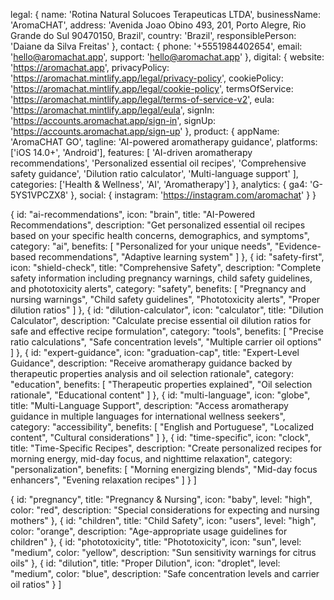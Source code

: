   legal: {
    name: 'Rotina Natural Solucoes Terapeuticas LTDA',
    businessName: 'AromaCHAT',
    address: 'Avenida Joao Obino 493, 201, Porto Alegre, Rio Grande do Sul 90470150, Brazil',
    country: 'Brazil',
    responsiblePerson: 'Daiane da Silva Freitas'
  },
  contact: {
    phone: '+5551984402654',
    email: 'hello@aromachat.app',
    support: 'hello@aromachat.app'
  },
  digital: {
    website: 'https://aromachat.app',
    privacyPolicy: 'https://aromachat.mintlify.app/legal/privacy-policy',
    cookiePolicy: 'https://aromachat.mintlify.app/legal/cookie-policy',
    termsOfService: 'https://aromachat.mintlify.app/legal/terms-of-service-v2',
    eula: 'https://aromachat.mintlify.app/legal/eula',
    signIn: 'https://accounts.aromachat.app/sign-in',
    signUp: 'https://accounts.aromachat.app/sign-up'
  },
  product: {
    appName: 'AromaCHAT GO',
    tagline: 'AI-powered aromatherapy guidance',
    platforms: ['iOS 14.0+', 'Android'],
    features: [
      'AI-driven aromatherapy recommendations',
      'Personalized essential oil recipes',
      'Comprehensive safety guidance',
      'Dilution ratio calculator',
      'Multi-language support'
    ],
    categories: ['Health & Wellness', 'AI', 'Aromatherapy']
  },
  analytics: {
    ga4: 'G-5YS1VPCZX8'
  },
  social: {
    instagram: 'https://instagram.com/aromachat'
  }
}

  {
    id: "ai-recommendations",
    icon: "brain",
    title: "AI-Powered Recommendations",
    description: "Get personalized essential oil recipes based on your specific health concerns, demographics, and symptoms",
    category: "ai",
    benefits: [
      "Personalized for your unique needs",
      "Evidence-based recommendations",
      "Adaptive learning system"
    ]
  },
  {
    id: "safety-first",
    icon: "shield-check",
    title: "Comprehensive Safety",
    description: "Complete safety information including pregnancy warnings, child safety guidelines, and phototoxicity alerts",
    category: "safety",
    benefits: [
      "Pregnancy and nursing warnings",
      "Child safety guidelines",
      "Phototoxicity alerts",
      "Proper dilution ratios"
    ]
  },
  {
    id: "dilution-calculator",
    icon: "calculator",
    title: "Dilution Calculator",
    description: "Calculate precise essential oil dilution ratios for safe and effective recipe formulation",
    category: "tools",
    benefits: [
      "Precise ratio calculations",
      "Safe concentration levels",
      "Multiple carrier oil options"
    ]
  },
  {
    id: "expert-guidance",
    icon: "graduation-cap",
    title: "Expert-Level Guidance",
    description: "Receive aromatherapy guidance backed by therapeutic properties analysis and oil selection rationale",
    category: "education",
    benefits: [
      "Therapeutic properties explained",
      "Oil selection rationale",
      "Educational content"
    ]
  },
  {
    id: "multi-language",
    icon: "globe",
    title: "Multi-Language Support",
    description: "Access aromatherapy guidance in multiple languages for international wellness seekers",
    category: "accessibility",
    benefits: [
      "English and Portuguese",
      "Localized content",
      "Cultural considerations"
    ]
  },
  {
    id: "time-specific",
    icon: "clock",
    title: "Time-Specific Recipes",
    description: "Create personalized recipes for morning energy, mid-day focus, and nighttime relaxation",
    category: "personalization",
    benefits: [
      "Morning energizing blends",
      "Mid-day focus enhancers",
      "Evening relaxation recipes"
    ]
  }
]

  {
    id: "pregnancy",
    title: "Pregnancy & Nursing",
    icon: "baby",
    level: "high",
    color: "red",
    description: "Special considerations for expecting and nursing mothers"
  },
  {
    id: "children",
    title: "Child Safety",
    icon: "users",
    level: "high",
    color: "orange",
    description: "Age-appropriate usage guidelines for children"
  },
  {
    id: "phototoxicity",
    title: "Phototoxicity",
    icon: "sun",
    level: "medium",
    color: "yellow",
    description: "Sun sensitivity warnings for citrus oils"
  },
  {
    id: "dilution",
    title: "Proper Dilution",
    icon: "droplet",
    level: "medium",
    color: "blue",
    description: "Safe concentration levels and carrier oil ratios"
  }
]